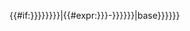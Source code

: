 <includeonly>{{#if:{{{era|{{Nengo|{{{1|{{{year|}}}}}}}}}}}|{{#expr:{{{1|{{{year}}}}}}-{{Japanese era|{{{era|{{Nengo|{{{1|{{{year}}}}}}}}}}}|base}}}}}}</includeonly><noinclude>{{Documentation}}</noinclude>